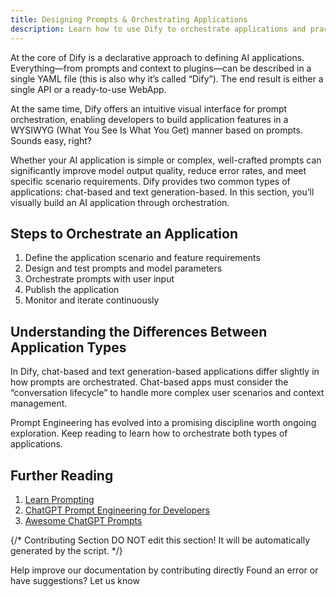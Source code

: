 ```yaml
---
title: Designing Prompts & Orchestrating Applications
description: Learn how to use Dify to orchestrate applications and practice Prompt Engineering. By leveraging two built-in application types, you can build high-value AI applications.
---
```


At the core of Dify is a declarative approach to defining AI applications. Everything—from prompts and context to plugins—can be described in a single YAML file (this is also why it’s called “Dify”). The end result is either a single API or a ready-to-use WebApp.

At the same time, Dify offers an intuitive visual interface for prompt orchestration, enabling developers to build application features in a WYSIWYG (What You See Is What You Get) manner based on prompts. Sounds easy, right?

Whether your AI application is simple or complex, well-crafted prompts can significantly improve model output quality, reduce error rates, and meet specific scenario requirements. Dify provides two common types of applications: chat-based and text generation-based. In this section, you’ll visually build an AI application through orchestration.

## Steps to Orchestrate an Application

1.	Define the application scenario and feature requirements
2.	Design and test prompts and model parameters
3.	Orchestrate prompts with user input
4.	Publish the application
5.	Monitor and iterate continuously

## Understanding the Differences Between Application Types

In Dify, chat-based and text generation-based applications differ slightly in how prompts are orchestrated. Chat-based apps must consider the “conversation lifecycle” to handle more complex user scenarios and context management.

Prompt Engineering has evolved into a promising discipline worth ongoing exploration. Keep reading to learn how to orchestrate both types of applications.

## Further Reading

1. [Learn Prompting](https://learnprompting.org/)
2. [ChatGPT Prompt Engineering for Developers](https://www.deeplearning.ai/short-courses/chatgpt-prompt-engineering-for-developers/)
3. [Awesome ChatGPT Prompts](https://github.com/f/awesome-chatgpt-prompts)

{/*
Contributing Section
DO NOT edit this section!
It will be automatically generated by the script.
*/}

<CardGroup cols="2">
    <Card
        title="Edit this page"
        icon="pen-to-square"
        href="https://github.com/langgenius/dify-docs-mintlify/edit/main/en/features/datasets/prompt-engineering.mdx"
    >
        Help improve our documentation by contributing directly
    </Card>
    <Card
        title="Report an issue"
        icon="github"
        href="https://github.com/langgenius/dify-docs-mintlify/issues/new?title=Documentation%20Issue%3A%20t-engineer&body=%23%23%20Issue%20Description%0A%3C%21--%20Please%20briefly%20describe%20the%20issue%20you%20found%20--%3E%0A%0A%23%23%20Page%20Link%0Ahttps%3A%2F%2Fgithub.com%2Flanggenius%2Fdify-docs-mintlify%2Fblob%2Fmain%2Fen/features/datasets%2Fprompt-engineering.mdx%0A%0A%23%23%20Suggested%20Changes%0A%3C%21--%20If%20you%20have%20specific%20suggestions%20for%20changes%2C%20please%20describe%20them%20here%20--%3E%0A%0A%3C%21--%20Thank%20you%20for%20helping%20improve%20our%20documentation%21%20--%3E"
    >
        Found an error or have suggestions? Let us know
    </Card>
</CardGroup>
